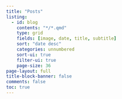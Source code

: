 ```yaml
---
title: "Posts"
listing:
  - id: blog
    contents: "*/*.qmd"
    type: grid
    fields: [image, date, title, subtitle]
    sort: "date desc"
    categories: unnumbered
    sort-ui: true
    filter-ui: true
    page-size: 36     
page-layout: full
title-block-banner: false
comments: false
toc: true
---
```



::: {#posts}
:::